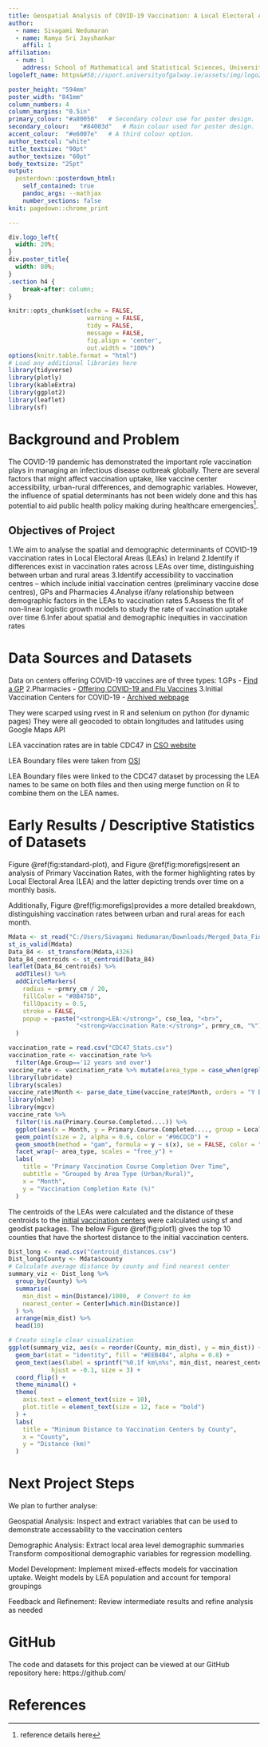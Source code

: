 ```yaml
---
title: Geospatial Analysis of COVID-19 Vaccination: A Local Electoral Area Analysis in Ireland
author:
  - name: Sivagami Nedumaran
  - name: Ramya Sri Jayshankar
    affil: 1
affiliation:
  - num: 1
    address: School of Mathematical and Statistical Sciences, University of Galway
logoleft_name: https&#58;//sport.universityofgalway.ie/assets/img/logo2.png

poster_height: "594mm"
poster_width: "841mm"
column_numbers: 4
column_margins: "0.5in"	
primary_colour:	"#a80050"	# Secondary colour use for poster design.
secondary_colour:	"#84003d"	# Main colour used for poster design.
accent_colour:	"#e6007e"	# A third colour option.
author_textcol: "white"
title_textsize: "90pt"
author_textsize: "60pt"
body_textsize: "25pt"
output: 
  posterdown::posterdown_html:
    self_contained: true
    pandoc_args: --mathjax
    number_sections: false
knit: pagedown::chrome_print

---
```


```css
div.logo_left{
  width: 20%;
}
div.poster_title{
  width: 80%;
}
.section h4 {
    break-after: column;
}
```

<!-- Don't change anything above, except the title and author names, unless you know what you are doing. -->


```r
knitr::opts_chunk$set(echo = FALSE,
                      warning = FALSE,
                      tidy = FALSE,
                      message = FALSE,
                      fig.align = 'center',
                      out.width = "100%")
options(knitr.table.format = "html") 
# Load any additional libraries here
library(tidyverse)
library(plotly)
library(kableExtra)
library(ggplot2)
library(leaflet)
library(sf)
```



# Background and Problem

The COVID-19 pandemic has demonstrated the important role vaccination plays in managing an infectious disease outbreak globally. There are several factors that might affect vaccination uptake, like vaccine center accessibility, urban-rural differences, and demographic variables. However, the influence of spatial determinants has not been widely done and this has potential to aid public health policy making during healthcare emergencies^[reference details here]. 

<!-- You can add references by inserting the following ^[reference details here] -->


## Objectives of Project

1.We aim to analyse the spatial and demographic determinants of COVID-19 vaccination rates in Local Electoral Areas (LEAs) in Ireland
2.Identify if differences exist in vaccination rates across LEAs over time, distinguishing between urban and rural areas
3.Identify accessibility to vaccination centres – which include initial vaccination centres (preliminary vaccine dose centres), GPs and Pharmacies
4.Analyse if/any relationship between demographic factors in the LEAs to vaccination rates
5.Assess the fit of non-linear logistic growth models to study the rate of vaccination uptake over time
6.Infer about spatial and demographic inequities in vaccination rates


# Data Sources and Datasets

Data on centers offering COVID-19 vaccines are of three types:
1.GPs - [Find a GP](https://www2.hse.ie/services/find-a-gp/)
2.Pharmacies - [Offering COVID-19 and Flu Vaccines](https://www2.hse.ie/services/pharmacies-flu-and-covid-vaccines/)
3.Initial Vaccination Centers for COVID-19 - [Archived webpage](https://web.archive.org/web/20211229085102/https://www2.hse.ie/services/covid-19-vaccination-centres/)

They were scarped using rvest in R and selenium on python (for dynamic pages)
They were all geocoded to obtain longitudes and latitudes using Google Maps API

LEA vaccination rates are in table CDC47 in [CSO website](https://data.cso.ie/)

LEA Boundary files were taken from [OSI](https://data-osi.opendata.arcgis.com/datasets/osi::cso-local-electoral-areas-national-statistical-boundaries-2022-ungeneralised/about)

LEA Boundary files were linked to the CDC47 dataset by processing the LEA names to be same on both files and then using merge function on R to combine them on the LEA names. 

<!-- This #### below causes the columns to break -->
<!-- You can change where you put these breaks, and the "column_numbers: 4" argument in the YAMLS header to change the layout of the poster, with care! -->

####

# Early Results / Descriptive Statistics of Datasets

Figure \@ref(fig:standard-plot), and Figure \@ref(fig:morefigs)resent an analysis of Primary Vaccination Rates, with the former highlighting rates by Local Electoral Area (LEA) and the latter depicting trends over time on a monthly basis.

Additionally, Figure \@ref(fig:morefigs)provides a more detailed breakdown, distinguishing vaccination rates between urban and rural areas for each month.

```r
Mdata <- st_read("C:/Users/Sivagami Nedumaran/Downloads/Merged_Data_Final.shp")
st_is_valid(Mdata)
Data_84 <- st_transform(Mdata,4326)
Data_84_centroids <- st_centroid(Data_84)
leaflet(Data_84_centroids) %>%
  addTiles() %>%
  addCircleMarkers(
    radius = ~prmry_cm / 20,
    fillColor = "#8B475D",
    fillOpacity = 0.5,
    stroke = FALSE,
    popup = ~paste("<strong>LEA:</strong>", cso_lea, "<br>",
                   "<strong>Vaccination Rate:</strong>", prmry_cm, "%")
  )
```

```r

vaccination_rate = read.csv("CDC47_Stats.csv")
vaccination_rate <- vaccination_rate %>%
  filter(Age.Group=='12 years and over')
vaccine_rate <- vaccination_rate %>% mutate(area_type = case_when(grepl('city|dublin', Local.Electoral.Area, ignore.case = TRUE) ~ 'City', TRUE ~ 'Rural'))
library(lubridate)
library(scales)
vaccine_rate$Month <- parse_date_time(vaccine_rate$Month, orders = "Y B")
library(nlme)
library(mgcv)
vaccine_rate %>%
  filter(!is.na(Primary.Course.Completed....)) %>%
  ggplot(aes(x = Month, y = Primary.Course.Completed...., group = Local.Electoral.Area)) +
  geom_point(size = 2, alpha = 0.6, color = "#96CDCD") +
  geom_smooth(method = "gam", formula = y ~ s(x), se = FALSE, color = "#CD96CD", size = 1) +
  facet_wrap(~ area_type, scales = "free_y") +
  labs(
    title = "Primary Vaccination Course Completion Over Time",
    subtitle = "Grouped by Area Type (Urban/Rural)",
    x = "Month",
    y = "Vaccination Completion Rate (%)"
  )

```

The centroids of the LEAs were calculated and the distance of these centroids to the [initial vaccination centers](https://web.archive.org/web/20211229085102/https://www2.hse.ie/services/covid-19-vaccination-centres/) were calculated using sf and geodist packages. The below Figure \@ref(fig:plot1) gives the top 10 counties that have the shortest distance to the initial vaccination centers.
```r
Dist_long <- read.csv("Centroid_distances.csv")
Dist_long$County <- Mdata$county
# Calculate average distance by county and find nearest center
summary_viz <- Dist_long %>%
  group_by(County) %>%
  summarise(
    min_dist = min(Distance)/1000,  # Convert to km
    nearest_center = Center[which.min(Distance)]
  ) %>%
  arrange(min_dist) %>%
  head(10)

# Create single clear visualization
ggplot(summary_viz, aes(x = reorder(County, min_dist), y = min_dist)) +
  geom_bar(stat = "identity", fill = "#EEB4B4", alpha = 0.8) +
  geom_text(aes(label = sprintf("%0.1f km\n%s", min_dist, nearest_center)), 
            hjust = -0.1, size = 3) +
  coord_flip() +  
  theme_minimal() +
  theme(
    axis.text = element_text(size = 10),
    plot.title = element_text(size = 12, face = "bold")
  ) +
  labs(
    title = "Minimum Distance to Vaccination Centers by County",
    x = "County",
    y = "Distance (km)"
  )

```

####

# Next Project Steps

We plan to further analyse:

Geospatial Analysis:
Inspect and extract variables that can be used to demonstrate accessability to the vaccination centers

Demographic Analysis:
Extract local area level demographic summaries
Transform compositional demographic variables for regression modelling.

Model Development:
Implement mixed-effects models for vaccination uptake.
Weight models by LEA population and account for temporal groupings

Feedback and Refinement:
Review intermediate results and refine analysis as needed


# GitHub

The code and datasets for this project can be viewed at our GitHub repository here: https://github.com/ 


# References


